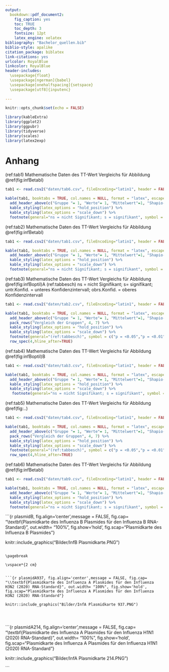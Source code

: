 ---
output:
  bookdown::pdf_document2:
    fig_caption: yes
    toc: TRUE
    toc_depth: 3
    fontsize: 12pt
    latex_engine: xelatex
bibliography: "Bachelor_quellen.bib"
biblio-style: apalike
citation_package: biblatex
link-citations: yes
urlcolor: RoyalBlue
linkcolor: RoyalBlue
header-includes:
  \usepackage{float}
  \usepackage[ngerman]{babel}
  \usepackage[onehalfspacing]{setspace}
  \usepackage[utf8]{inputenc}
  
---

```{r setup5, include=FALSE}
knitr::opts_chunk$set(echo = FALSE)

library(kableExtra)
library(ggplot2)
library(ggpubr)
library(tidyverse)
library(scales)
library(latex2exp)

```

\pagebreak

# Anhang



(ref:tab1) Mathematische Daten des TT-Wert Vergleichs für Abbildung \@ref(fig:infBetabl)
```{r tabeins}

tab1 <- read.csv2("daten/tab6.csv", fileEncoding="latin1", header = FALSE)

kable(tab1, booktabs = TRUE, col.names = NULL, format = "latex", escape = FALSE, caption = "(ref:tab1)") %>%
  add_header_above(c("Gruppe "= 1, "Werte"= 1, "Mittelwert"=1, "Shapio-Wilk-Test" =1, "Levene-Test"=1, "T-Test"=1, "Aussage"=1), line_sep=0) %>%
  kable_styling(latex_options = "hold_position") %>%
  kable_styling(latex_options = "scale_down") %>%
  footnote(general="ns = nicht Signifikant; s = signifikant", symbol = c("p = <0.05","p = <0.01", "p = <0.001"), symbol_manual = c('*', '**', '***'), fixed_small_size = TRUE, general_title = "Notiz:", escape= FALSE, footnote_as_chunk =TRUE)
```


(ref:tab2) Mathematische Daten des TT-Wert Vergleichs für Abbildung \@ref(fig:infBetabl)
```{r tabzwei}

tab1 <- read.csv2("daten/tab1.csv", fileEncoding="latin1", header = FALSE)

kable(tab1, booktabs = TRUE, col.names = NULL, format = "latex", escape = FALSE, caption = "(ref:tab1)") %>%
  add_header_above(c("Gruppe "= 1, "Werte"= 1, "Mittelwert"=1, "Shapio-Wilk-Test" =1, "Levene-Test"=1, "T-Test"=1, "Aussage"=1), line_sep=0) %>%
  kable_styling(latex_options = "hold_position") %>%
  kable_styling(latex_options = "scale_down") %>%
  footnote(general="ns = nicht Signifikant; s = signifikant", symbol = c("p = <0.05","p = <0.01", "p = <0.001"), symbol_manual = c('*', '**', '***'), fixed_small_size = TRUE, general_title = "Notiz:", escape= FALSE, footnote_as_chunk =TRUE)
```


(ref:tab3) Mathematische Daten des TT-Wert Vergleichs für Abbildung \@ref(fig:infBoptil)A
(ref:tabbesch) ns = nicht Signifikant; s= signifikant; untr.Konfid. = unteres Konfidenzintervall; obrs.Konfid. = oberes Konfidenzintervall
```{r tabdrei}

tab1 <- read.csv2("daten/tab2.csv", fileEncoding="latin1", header = FALSE)

kable(tab1, booktabs = TRUE, col.names = NULL, format = "latex", escape = FALSE, align = "c", caption = "(ref:tab2)") %>%
  add_header_above(c("Gruppe "= 1, "Werte"= 1, "Mittelwert"=1, "Shapio-Wilk-Test" =1, "Levene-Test"=1, "Anova-Test"=1), line_sep=0) %>%
  pack_rows("Vergleich der Gruppen", 4, 7) %>%
  kable_styling(latex_options = "hold_position") %>%
  kable_styling(latex_options = "scale_down") %>%
  footnote(general="(ref:tabbesch)", symbol = c("p = <0.05","p = <0.01", "p = <0.001"), symbol_manual = c('*', '**', '***'), fixed_small_size = TRUE, general_title = "Notiz:", escape= FALSE, footnote_as_chunk =TRUE, threeparttable = TRUE) %>%
  row_spec(4,hline_after=TRUE)
```


(ref:tab4) Mathematische Daten des TT-Wert Vergleichs für Abbildung \@ref(fig:infBoptil)B
```{r tabvier}

tab1 <- read.csv2("daten/tab3.csv", fileEncoding="latin1", header = FALSE)

kable(tab1, booktabs = TRUE, col.names = NULL, format = "latex", escape = FALSE, align = "c", caption = "(ref:tab3)") %>%
  add_header_above(c("Gruppe "= 1, "Werte"= 1, "Mittelwert"=1, "Shapio-Wilk-Test" =1, "Levene-Test"=1, "Anova-Test"=1), line_sep=0) %>%
  kable_styling(latex_options = "hold_position") %>%
  kable_styling(latex_options = "scale_down") %>%
   footnote(general="ns = nicht Signifikant; s = signifikant", symbol = c("p = <0.05","p = <0.01", "p = <0.001"), symbol_manual = c('*', '**', '***'), fixed_small_size = TRUE, general_title = "Notiz:", escape= FALSE, footnote_as_chunk =TRUE)
```

(ref:tab5) Mathematische Daten des TT-Wert Vergleichs für Abbildung \@ref(fig:..)
```{r tabfunf}

tab1 <- read.csv2("daten/tab4.csv", fileEncoding="latin1", header = FALSE)

kable(tab1, booktabs = TRUE, col.names = NULL, format = "latex", escape = FALSE, align = "c", caption = "(ref:tab4)") %>%
  add_header_above(c("Gruppe "= 1, "Werte"= 1, "Mittelwert"=1, "Shapio-Wilk-Test" =1, "Levene-Test"=1, "Anova-Test"=1), line_sep=0) %>%
  pack_rows("Vergleich der Gruppen", 4, 7) %>%
  kable_styling(latex_options = "hold_position") %>%
  kable_styling(latex_options = "scale_down") %>%
  footnote(general="(ref:tabbesch)", symbol = c("p = <0.05","p = <0.01", "p = <0.001"), symbol_manual = c('*', '**', '***'), fixed_small_size = TRUE, general_title = "Notiz:", escape= FALSE, footnote_as_chunk =TRUE, threeparttable = TRUE) %>%
  row_spec(4,hline_after=TRUE)
```

(ref:tab6) Mathematische Daten des TT-Wert Vergleichs für Abbildung \@ref(fig:infBetabl)
```{r tabsechs}

tab1 <- read.csv2("daten/tab9.csv", fileEncoding="latin1", header = FALSE)

kable(tab1, booktabs = TRUE, col.names = NULL, format = "latex", escape = FALSE, caption = "(ref:tab1)") %>%
  add_header_above(c("Gruppe "= 1, "Werte"= 1, "Mittelwert"=1, "Shapio-Wilk-Test" =1, "Levene-Test"=1, "T-Test"=1, "Aussage"=1), line_sep=0) %>%
  kable_styling(latex_options = "hold_position") %>%
  kable_styling(latex_options = "scale_down") %>%
  footnote(general="ns = nicht Signifikant; s = signifikant", symbol = c("p = <0.05","p = <0.01", "p = <0.001"), symbol_manual = c('*', '**', '***'), fixed_small_size = TRUE, general_title = "Notiz:", escape= FALSE, footnote_as_chunk =TRUE)
```





\pagebreak

\vspace*{2 cm}


```{r plasmidB, fig.align='center',message = FALSE, fig.cap= "\\textbf{Plasmidkarte des Influenza B Plasmides für den Influenza B RNA-Standard}", out.width= "100%", fig.show='hold', fig.scap="Plasmidkarte des Influenza B Plasmides"}

knitr::include_graphics("Bilder/InfB Plasmidkarte.PNG")




```

\pagebreak

\vspace*{2 cm}


```{r plasmidA937, fig.align='center',message = FALSE, fig.cap= "\\textbf{Plasmidkarte des Influenza A Plasmides für den Influenza H3N2 (2020) RNA-Standard}", out.width= "100%", fig.show='hold', fig.scap="Plasmidkarte des Influenza A Plasmides für den Influenza H3N2 (2020) RNA-Standard"}

knitr::include_graphics("Bilder/InfA Plasmidkarte 937.PNG")




```

\pagebreak

\vspace*{2 cm}


```{r plasmidA214, fig.align='center',message = FALSE, fig.cap= "\\textbf{Plasmidkarte des Influenza A Plasmides für den Influenza H1N1 (2020) RNA-Standard}", out.width= "100%", fig.show='hold', fig.scap="Plasmidkarte des Influenza A Plasmides für den Influenza H1N1 (2020) RNA-Standard"}

knitr::include_graphics("Bilder/InfA Plasmidkarte 214.PNG")




```


\pagebreak









